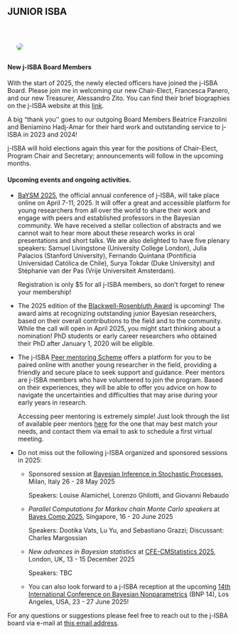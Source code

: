 ::: {.section_bulletin}
# JUNIOR ISBA {#sec-jisba}
[Matteo Giordano](mailto:jisba.section@gmail.com){style="color:white; text-align: center;"}
:::

::: {.column-margin}
![](images/matteogiord.png){style="float:center;vertical-align:middle;
margin:10px 20px;border-radius: 10px;max-width: 100%;"}
:::


:::{.justify}
#### New j-ISBA Board Members

With the start of 2025, the newly elected officers have joined the j-ISBA Board. Please join me in welcoming our new Chair-Elect, Francesca Panero, and our new Treasurer, Alessandro Zito. You can find their brief biographies on the j-ISBA website at this [link](https://j-isba.github.io/officers.html). 

A big "thank you'' goes to our outgoing Board Members Beatrice Franzolini and Beniamino Hadj-Amar for their hard work and outstanding service to j-ISBA in 2023 and 2024!

j-ISBA will hold elections again this year for the positions of Chair-Elect, Program Chair and Secretary; announcements will follow in the upcoming months.

#### Upcoming events and ongoing activities.

- [BaYSM 2025](https://baysm2025.github.io), the official annual conference of j-ISBA, will take place online on April 7-11, 2025. It will offer a great and accessible platform for young researchers from all over the world to share their work and engage with peers and established professors in the Bayesian community. We have received a stellar collection of abstracts and we cannot wait to hear more about these research works in oral presentations and short talks. We are also delighted to have five plenary speakers: Samuel Livingstone (University College London), Julia Palacios (Stanford University), Fernando Quintana (Pontificia Universidad Católica de Chile), Surya Tokdar (Duke University) and Stéphanie van der Pas (Vrije Universiteit Amsterdam).

  Registration is only $5 for all j-ISBA members, so don’t forget to renew your membership!

- The 2025 edition of the [Blackwell-Rosenbluth Award](https://j-isba.github.io/blackwell-rosenbluth.html) is upcoming! The award aims at recognizing outstanding junior Bayesian researchers, based on their overall contributions to the field and
to the community. While the call will open in April 2025, you might start thinking about a
nomination! PhD students or early career researchers who obtained their PhD after January 1, 2020 will be eligible. 

- The j-ISBA [Peer mentoring Scheme](https://j-isba.github.io/peer-mentoring.html) offers a platform for you to be paired online with another young researcher in the field, providing a friendly and secure place to seek support and guidance. Peer mentors are j-ISBA members who have volunteered to join the program. Based on their experiences, they will be able to offer you advice on how to navigate the uncertainties and difficulties that may arise during your early years in research.

  Accessing peer mentoring is extremely simple! Just look through the list of available peer mentors [here](https://j-isba.github.io/peer-mentoring.html) for the one that may best match your needs, and contact them via email to ask to schedule a first virtual meeting.

- Do not miss out the following j-ISBA organized and sponsored sessions in 2025:

  - Sponsored session at [Bayesian Inference in Stochastic Processes](https://bisp14.imati.cnr.it/inv_talks.php?sub_code=jisba), Milan, Italy 26 - 28 May 2025	

     Speakers: Louise Alamichel, Lorenzo Ghilotti, and Giovanni Rebaudo

  - _Parallel Computations for Markov chain Monte Carlo speakers_ at [Bayes Comp 2025](https://bayescomp2025.sg), Singapore, 16 - 20 June 2025

    Speakers: Dootika Vats, Lu Yu, and Sebastiano Grazzi; Discussant: Charles Margossian

  - _New advances in Bayesian statistics_ at [CFE-CMStatistics 2025](https://www.cmstatistics.org/CFECMStatistics2025/), London, UK, 13 - 15 December 2025

     Speakers: TBC


  - You can also look forward to a j-ISBA reception at the upcoming [14th International Conference on Bayesian Nonparametrics](https://bnp14.org) (BNP 14), Los Angeles, USA, 23 - 27 June 2025!


For any questions or suggestions please feel free to reach out to the j-ISBA board via e-mail at [this email address](mailto:exmaple@example.com).
:::

 